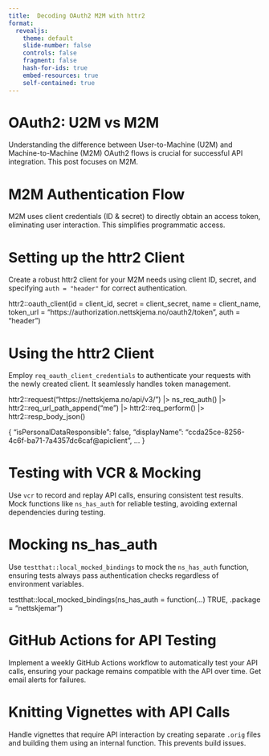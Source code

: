```yaml
---
title:  Decoding OAuth2 M2M with httr2
format:
  revealjs:
    theme: default
    slide-number: false
    controls: false
    fragment: false
    hash-for-ids: true
    embed-resources: true
    self-contained: true
---
```


# OAuth2: U2M vs M2M

Understanding the difference between User-to-Machine (U2M) and Machine-to-Machine (M2M) OAuth2 flows is crucial for successful API integration.  This post focuses on M2M.

# M2M Authentication Flow

M2M uses client credentials (ID & secret) to directly obtain an access token, eliminating user interaction.  This simplifies programmatic access.

# Setting up the httr2 Client

Create a robust httr2 client for your M2M needs using client ID, secret, and specifying `auth = "header"` for correct authentication.


httr2::oauth_client(id = client_id, secret = client_secret, name = client_name, token_url = "https://authorization.nettskjema.no/oauth2/token", auth = "header")

# Using the httr2 Client

Employ `req_oauth_client_credentials` to authenticate your requests with the newly created client.  It seamlessly handles token management.


httr2::request("https://nettskjema.no/api/v3/") |> ns_req_auth() |> httr2::req_url_path_append("me") |> httr2::req_perform() |> httr2::resp_body_json()


{
  "isPersonalDataResponsible": false,
  "displayName": "ccda25ce-8256-4c6f-ba71-7a4357dc6caf@apiclient",
  ...
}


# Testing with VCR & Mocking

Use `vcr` to record and replay API calls, ensuring consistent test results.  Mock functions like `ns_has_auth` for reliable testing, avoiding external dependencies during testing.

# Mocking ns_has_auth

Use `testthat::local_mocked_bindings` to mock the `ns_has_auth` function, ensuring tests always pass authentication checks regardless of environment variables.


testthat::local_mocked_bindings(ns_has_auth = function(...) TRUE, .package = "nettskjemar")

# GitHub Actions for API Testing

Implement a weekly GitHub Actions workflow to automatically test your API calls, ensuring your package remains compatible with the API over time.  Get email alerts for failures.

# Knitting Vignettes with API Calls

Handle vignettes that require API interaction by creating separate `.orig` files and building them using an internal function.  This prevents build issues.

